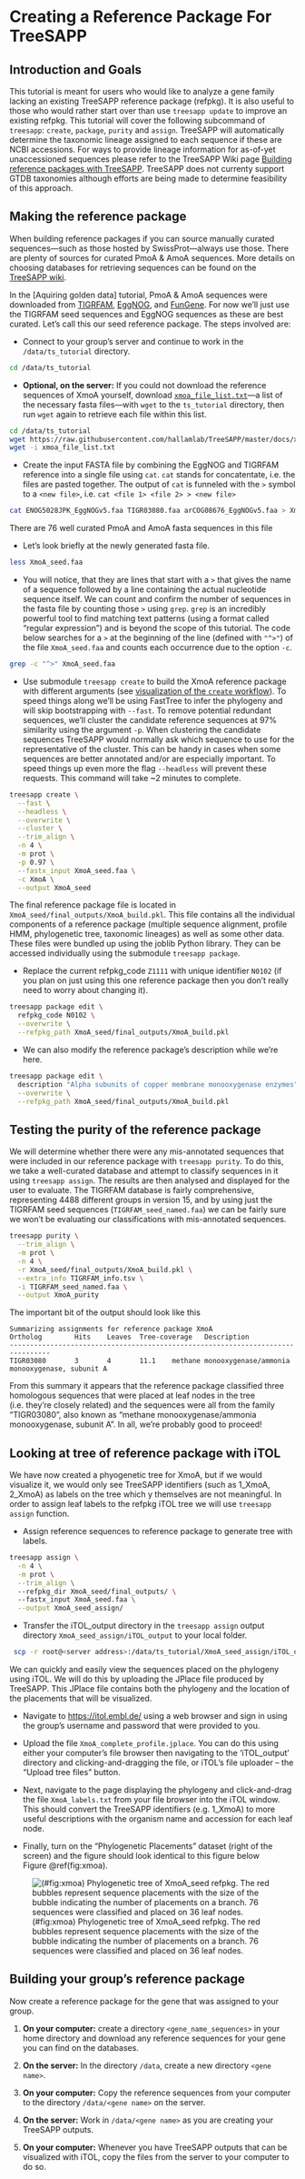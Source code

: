 # Creating a Reference Package For TreeSAPP {#treesapp-create}

## Introduction and Goals

This tutorial is meant for users who would like to analyze a gene family lacking an existing TreeSAPP reference package (refpkg). It is also useful to those who would rather start over than use `treesapp update` to improve an existing refpkg. This tutorial will cover the following subcommand of `treesapp`: `create`, `package`, `purity` and `assign`. TreeSAPP will automatically determine the taxonomic lineage assigned to each sequence if these are NCBI accessions. For ways to provide lineage information for as-of-yet unaccessioned sequences please refer to the TreeSAPP Wiki page [Building reference packages with TreeSAPP](https://github.com/hallamlab/TreeSAPP/wiki/Building-reference-packages-with-TreeSAPP#alternative-sources). TreeSAPP does not currenty support GTDB taxonomies although efforts are being made to determine feasibility of this approach. 

## Making the reference package

When building reference packages if you can source manually curated sequences---such as those hosted by SwissProt---always use those. There are plenty of sources for curated PmoA & AmoA sequences. More details on choosing databases for retrieving sequences can be found on the [TreeSAPP wiki](https://github.com/hallamlab/TreeSAPP/wiki/Building-reference-packages-with-TreeSAPP#step-1-reference-sequences).

In the [Aquiring golden data] tutorial, PmoA & AmoA sequences were downloaded from [TIGRFAM](http://tigrfams.jcvi.org/cgi-bin/index.cgi), [EggNOG](http://eggnog5.embl.de/#/app/home), and [FunGene](http://fungene.cme.msu.edu/). For now we'll just use the TIGRFAM seed sequences and EggNOG sequences as these are best curated. Let's call this our seed reference package. The steps involved are:

-   Connect to your group's server and continue to work in the `/data/ts_tutorial` directory.

```bash
cd /data/ts_tutorial
```

-   **Optional, on the server:** If you could not download the reference sequences of XmoA yourself, download [`xmoa_file_list.txt`](https://github.com/hallamlab/TreeSAPP/blob/master/docs/xmoa_file_list.txt)---a list of the necessary fasta files---with `wget` to the `ts_tutorial` directory, then run `wget` again to retrieve each file within this list.

```bash
cd /data/ts_tutorial
wget https://raw.githubusercontent.com/hallamlab/TreeSAPP/master/docs/xmoa_file_list.txt
wget -i xmoa_file_list.txt
```

-   Create the input FASTA file by combining the EggNOG and TIGRFAM reference into a single file using `cat`. `cat` stands for concatentate, i.e. the files are pasted together. The output of `cat` is funneled with the `>` symbol to a `<new file>`, i.e.  `cat <file 1> <file 2> > <new file>` 

```bash
cat ENOG5028JPK_EggNOGv5.faa TIGR03080.faa arCOG08676_EggNOGv5.faa > XmoA_seed.faa
```

There are 76 well curated PmoA and AmoA fasta sequences in this file

-   Let's look briefly at the newly generated fasta file.

```bash
less XmoA_seed.faa
```

-   You will notice, that they are lines that start with a `>` that gives the name of a sequence followed by a line containing the actual nucleotide sequence itself. We can count and confirm the number of sequences in the fasta file by counting those `>` using `grep`. `grep` is an incredibly powerful tool to find matching text patterns (using a format called "regular expression") and is beyond the scope of this tutorial. The code below searches for a `>` at the beginning of the line (defined with `"^>"`) of the file `XmoA_seed.faa` and counts each occurrence due to the option `-c`.

```bash
grep -c "^>" XmoA_seed.faa
```

-   Use submodule `treesapp create` to build the XmoA reference package with different arguments (see [visualization of the `create` workflow](https://github.com/hallamlab/TreeSAPP/wiki/Building-reference-packages-with-TreeSAPP#ingredients)). To speed things along we'll be using FastTree to infer the phylogeny and will skip bootstrapping with `--fast`. To remove potential redundant sequences, we'll cluster the candidate reference sequences at 97% similarity using the argument `-p`. When clustering the candidate sequences TreeSAPP would normally ask which sequence to use for the representative of the cluster. This can be handy in cases when some sequences are better annotated and/or are especially important. To speed things up even more the flag `--headless` will prevent these requests. This command will take \~2 minutes to complete.

```bash
treesapp create \
  --fast \
  --headless \
  --overwrite \
  --cluster \
  --trim_align \
  -n 4 \
  -m prot \
  -p 0.97 \
  --fastx_input XmoA_seed.faa \
  -c XmoA \
  --output XmoA_seed
```

The final reference package file is located in `XmoA_seed/final_outputs/XmoA_build.pkl`. This file contains all the individual components of a reference package (multiple sequence alignment, profile HMM, phylogenetic tree, taxonomic lineages) as well as some other data. These files were bundled up using the joblib Python library. They can be accessed individually using the submodule `treesapp package`.

-   Replace the current refpkg_code `Z1111` with unique identifier `N0102` (if you plan on just using this one reference package then you don't really need to worry about changing it).

```bash
treesapp package edit \
  refpkg_code N0102 \
  --overwrite \
  --refpkg_path XmoA_seed/final_outputs/XmoA_build.pkl
```

-   We can also modify the reference package's description while we're here.

```bash
treesapp package edit \
  description "Alpha subunits of copper membrane monooxygenase enzymes" \
  --overwrite \
  --refpkg_path XmoA_seed/final_outputs/XmoA_build.pkl
```

## Testing the purity of the reference package

We will determine whether there were any mis-annotated sequences that were included in our reference package with `treesapp purity`. To do this, we take a well-curated database and attempt to classify sequences in it using `treesapp assign`. The results are then analysed and displayed for the user to evaluate. The TIGRFAM database is fairly comprehensive, representing 4488 different groups in version 15, and by using just the TIGRFAM seed sequences (`TIGRFAM_seed_named.faa`) we can be fairly sure we won't be evaluating our classifications with mis-annotated sequences.

```bash
treesapp purity \
  --trim_align \
  -m prot \
  -n 4 \
  -r XmoA_seed/final_outputs/XmoA_build.pkl \
  --extra_info TIGRFAM_info.tsv \
  -i TIGRFAM_seed_named.faa \
  --output XmoA_purity
```

The important bit of the output should look like this

```
Summarizing assignments for reference package XmoA
Ortholog        Hits    Leaves  Tree-coverage   Description
--------------------------------------------------------------------------------
TIGR03080       3       4       11.1    methane monooxygenase/ammonia monooxygenase, subunit A
```

From this summary it appears that the reference package classified three homologous sequences that were placed at leaf nodes in the tree (i.e. they're closely related) and the sequences were all from the family "TIGR03080", also known as "methane monooxygenase/ammonia monooxygenase, subunit A". In all, we're probably good to proceed!

## Looking at tree of reference package with iTOL

We have now created a phyogenetic tree for XmoA, but if we would visualize it, we would only see TreeSAPP identifiers (such as 1_XmoA, 2_XmoA) as labels on the tree which y themselves are not meaningful. In order to assign leaf labels to the refpkg iTOL tree we will use `treesapp assign` function.  

-   Assign reference sequences to reference package to generate tree with labels.

```bash
treesapp assign \
  -n 4 \
  -m prot \
  --trim_align \  
  --refpkg_dir XmoA_seed/final_outputs/ \ 
  --fastx_input XmoA_seed.faa \
  --output XmoA_seed_assign/
```
 
 -   Transfer the iTOL_output directory in the `treesapp assign`  output directory `XmoA_seed_assign/iTOL_output` to your local folder.
 
```bash
 scp -r root@<server address>:/data/ts_tutorial/XmoA_seed_assign/iTOL_output <path to your local directory>
```

We can quickly and easily view the sequences placed on the phylogeny using iTOL. We will do this by uploading the JPlace file produced by TreeSAPP. This JPlace file contains both the phylogeny and the location of the placements that will be visualized.

-   Navigate to <https://itol.embl.de/> using a web browser and sign in using the group's username and password that were provided to you.

- Upload the file `XmoA_complete_profile.jplace`. You can do this using either your computer's file browser then navigating to the 'iTOL_output' directory and clicking-and-dragging the file, or iTOL's file uploader -- the "Upload tree files" button. 

-   Next, navigate to the page displaying the phylogeny and click-and-drag the file `XmoA_labels.txt` from your file browser into the iTOL window. This should convert the TreeSAPP identifiers (e.g. 1_XmoA) to more useful descriptions with the organism name and accession for each leaf node.

-   Finally, turn on the "Phylogenetic Placements" dataset (right of the screen) and the figure should look identical to this figure below Figure \@ref(fig:xmoa).

![(\#fig:xmoa) Phylogenetic tree of XmoA_seed refpkg. The red bubbles represent sequence placements with the size of the bubble indicating the number of placements on a branch. 76 sequences were classified and placed on 36 leaf nodes. ](images/XmoA_seed_iTOLtree.svg)


## Building your group's reference package

Now create a reference package for the gene that was assigned to your group.

1) **On your computer:** create a directory `<gene_name_sequences>` in your home directory and download any reference sequences for your gene you can find on the databases.

1) **On the server:** In the directory `/data`, create a new directory `<gene name>`.

1) **On your computer:** Copy the reference sequences from your computer to the directory `/data/<gene name>` on the server.

1) **On the server:** Work in `/data/<gene name>` as you are creating your TreeSAPP outputs.

1) **On your computer:** Whenever you have TreeSAPP outputs that can be visualized with iTOL, copy the files from the server to your computer to do so.
